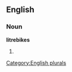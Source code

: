 ==English==

===Noun===
'''litrebikes'''

# {{plural of|[[litrebike]]}}

[[Category:English plurals]]